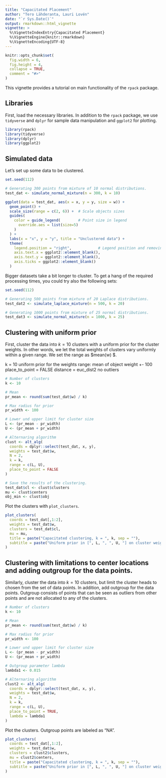 ```yaml
---
title: "Capacitated Placement"
author: "Tero Lähderanta, Lauri Lovén"
date: "`r Sys.Date()`"
output: rmarkdown::html_vignette
vignette: >
  %\VignetteIndexEntry{Capacitated Placement}
  %\VignetteEngine{knitr::rmarkdown}
  %\VignetteEncoding{UTF-8}
---
```


```r
knitr::opts_chunk$set(
  fig.width = 6,
  fig.height = 4,  
  collapse = TRUE,
  comment = "#>"
)
```

This vignette provides a tutorial on main functionality of the `rpack` package.

## Libraries

First, load the necessary libraries. In addition to the `rpack` package, we use 
`tidyverse` and `dplyr` for sample data manipulation and  `ggplot2` for plotting.

```r
library(rpack)
library(tidyverse)
library(dplyr)
library(ggplot2)
```


## Simulated data 

Let's set up some data to be clustered. 

```r

set.seed(112)

# Generating 300 points from mixture of 10 normal distributions.
test_dat <- simulate_normal_mixture(n = 300, k = 10)

ggplot(data = test_dat, aes(x = x, y = y, size = w)) +
  geom_point() +
  scale_size(range = c(2, 6)) +  # Scale objects sizes
  guides(
    color = guide_legend(        # Point size in legend
      override.aes = list(size=5)
    )
  ) +
  labs(x = "x", y = "y", title = "Unclustered data") +
  theme(
    legend.position = "right",            # Legend position and removing ticks from axis
    axis.text.x = ggplot2::element_blank(),
    axis.text.y = ggplot2::element_blank(),
    axis.ticks = ggplot2::element_blank()
  )

```

Bigger datasets take a bit longer to cluster. To get a hang of the required processing times, you could try also the following sets:

```r

set.seed(112)

# Generating 500 points from mixture of 20 Laplace distributions.
test_dat2 <- simulate_laplace_mixture(n = 500, k = 20)

# Generating 1000 points from mixture of 25 normal distributions.
test_dat3 <- simulate_normal_mixture(n = 1000, k = 25)

```



## Clustering with uniform prior

First, cluster the data into $k=10$ clusters with a uniform prior for the cluster weights. In other words, 
we let the total weights of clusters vary uniformly within a given range. We set the
range as $mean(w) \pm 100 $.

k = 10
uniform prior for the weights
range: mean of object weight +- 100
place_to_point = FALSE
distance = euc_dist2
no outliers

```r

# Number of clusters
k <- 10

# Mean
pr_mean <- round(sum(test_dat$w) / k)

# Max radius for prior
pr_width <- 100

# Lower und upper limit for cluster size
L <- (pr_mean - pr_width)
U <- (pr_mean + pr_width)

# Alternaring algorithm
clust <- alt_alg(
  coords = dplyr::select(test_dat, x, y),
  weights = test_dat$w,
  N = 2,
  k = k,
  range = c(L, U),
  place_to_point = FALSE
)

# Save the results of the clustering.
test_dat$cl <- clust$clusters
mu <- clust$centers
obj_min <- clust$obj
```

Plot the clusters with `plot_clusters`.
```r
plot_clusters(
  coords = test_dat[,1:2],
  weights = test_dat$w,
  clusters = test_dat$cl,
  mu = mu,
  title = paste("Capacitated clustering, k = ", k, sep = ""),
  subtitle = paste("Uniform prior in [", L, ", ", U, "] on cluster weights", sep = "")
)
```

## Clustering with limitations to center locations and adding outgroup for the data points.

Similarly, cluster the data into $k=10$ clusters, but limit the cluster heads to chosen from the set of data points. In addition, add outgroup for the data points. Outgroup consists of points that can be seen as outliers from other points and are not allocated to any of the clusters. 

```r

# Number of clusters
k <- 10

# Mean
pr_mean <- round(sum(test_dat$w) / k)

# Max radius for prior
pr_width <- 100

# Lower und upper limit for cluster size
L <- (pr_mean - pr_width)
U <- (pr_mean + pr_width)

# Outgroup parameter lambda
lambda1 <- 0.015

# Alternaring algorithm
clust2 <- alt_alg(
  coords = dplyr::select(test_dat, x, y),
  weights = test_dat$w,
  N = 2,
  k = k,
  range = c(L, U),
  place_to_point = TRUE,
  lambda = lambda1
)

```

Plot the clusters. Outgroup points are labeled as "NA".
```r
plot_clusters(
  coords = test_dat[,1:2],
  weights = test_dat$w,
  clusters = clust2$clusters,
  mu = clust2$centers,
  title = paste("Capacitated clustering, k = ", k, sep = ""),
  subtitle = paste("Uniform prior in [", L, ", ", U, "] on cluster weights", sep = "")
)
```
